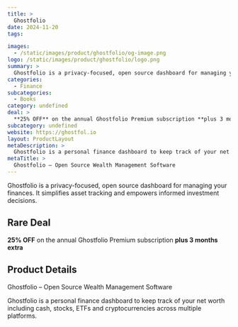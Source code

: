 ```yaml
---
title: >
  Ghostfolio
date: 2024-11-20
tags:

images:
  - /static/images/product/ghostfolio/og-image.png
logo: /static/images/product/ghostfolio/logo.png
summary: >
  Ghostfolio is a privacy-focused, open source dashboard for managing your finances. It simplifies asset tracking and empowers informed investment decisions.
categories:
  - Finance
subcategories:
  - Books
category: undefined
deal: >
  **25% OFF** on the annual Ghostfolio Premium subscription **plus 3 months extra**
subcategory: undefined
website: https://ghostfol.io
layout: ProductLayout
metaDescription: >
  Ghostfolio is a personal finance dashboard to keep track of your net worth including cash, stocks, ETFs and cryptocurrencies across multiple platforms.
metaTitle: >
  Ghostfolio – Open Source Wealth Management Software
---
```

Ghostfolio is a privacy-focused, open source dashboard for managing your finances. It simplifies asset tracking and empowers informed investment decisions.

## Rare Deal

**25% OFF** on the annual Ghostfolio Premium subscription **plus 3 months extra**

## Product Details
Ghostfolio – Open Source Wealth Management Software

Ghostfolio is a personal finance dashboard to keep track of your net worth including cash, stocks, ETFs and cryptocurrencies across multiple platforms.
